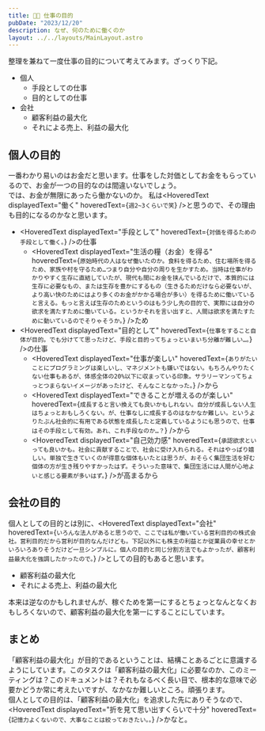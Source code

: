 ```yaml
---
title: 🧑‍💼 仕事の目的
pubDate: "2023/12/20"
description: なぜ、何のために働くのか
layout: ../../layouts/MainLayout.astro
---
```



整理を兼ねて一度仕事の目的について考えてみます。ざっくり下記。

- 個人
  - 手段としての仕事
  - 目的としての仕事
- 会社
  - 顧客利益の最大化
  - それによる売上、利益の最大化

## 個人の目的

一番わかり易いのはお金だと思います。仕事をした対価としてお金をもらっているので、お金が一つの目的なのは間違いないでしょう。\
では、お金が無限にあったら働かないのか。
私は<HoveredText displayedText="働く" hoveredText={`週2~3くらいで笑`} />と思うので、その理由も目的になるのかなと思います。

- <HoveredText displayedText="手段として" hoveredText={`対価を得るための手段として働く。`} />の仕事
  - <HoveredText displayedText="生活の糧（お金）を得る" hoveredText={`原始時代の人はなぜ働いたのか。食料を得るため、住む場所を得るため、家族や村を守るため…つまり自分や自分の周りを生かすため。当時は仕事がわかりやすく生存に直結していたが、現代も間にお金を挟んでいるだけで、本質的には生存に必要なもの、または生存を豊かにするもの（生きるためだけなら必要ないが、より高い快のためにはより多くのお金がかかる場合が多い）を得るために働いていると言える。もっと言えば生存のためというのはもう少し先の目的で、実際には自分の欲求を満たすために働いている。というかそれを言い出すと、人間は欲求を満たすために動いているのでそりゃそうか。`} />ため
- <HoveredText displayedText="目的として" hoveredText={`仕事をすること自体が目的。でも分けてて思ったけど、手段と目的ってちょっといまいち分離が難しい…。`} />の仕事
  - <HoveredText displayedText="仕事が楽しい" hoveredText={`ありがたいことにプログラミングは楽しいし、マネジメントも嫌いではない。もちろんやりたくない仕事もあるが、体感全体の20%以下に収まっている印象。サラリーマンってちょっとつまらないイメージがあったけど、そんなことなかった。`} />から
  - <HoveredText displayedText="できることが増えるのが楽しい" hoveredText={`成長すると言い換えても良いかもしれない。自分が成長しない人生はちょっとおもしろくない。が、仕事なしに成長するのはなかなか難しい。というよりたぶん社会的に有用である状態を成長したと定義しているようにも思うので、仕事はその手段として有効。あれ、これ手段なのか…？`} />から
  - <HoveredText displayedText="自己効力感" hoveredText={`承認欲求といっても良いかも。社会に貢献することで、社会に受け入れられる。それはやっぱり嬉しい。単独で生きていくのが得意な個体もいたとは思うが、おそらく集団生活を好む個体の方が生き残りやすかったはず。そういった意味で、集団生活には人間が心地よいと感じる要素が多いはず。`} />が高まるから

## 会社の目的

個人としての目的とは別に、<HoveredText displayedText="会社" hoveredText={`いろんな法人があると思うので、ここでは私が働いている営利目的の株式会社。営利目的だから営利が目的なんだけども。下記以外にも株主の利益とか従業員の幸せとかいろいろありそうだけど一旦シンプルに。個人の目的と同じ分割方法でもよかったが、顧客利益最大化を強調したかったので。`} />としての目的もあると思います。

- 顧客利益の最大化
- それによる売上、利益の最大化

本来は逆なのかもしれませんが、稼ぐためを第一にするとちょっとなんとなくおもしろくないので、顧客利益の最大化を第一にすることにしています。

## まとめ

「顧客利益の最大化」が目的であるということは、結構ことあるごとに意識するようにしています。このタスクは「顧客利益の最大化」に必要なのか、このミーティングは？このドキュメントは？それもなるべく長い目で、根本的な意味で必要かどうか常に考えたいですが、なかなか難しいところ。頑張ります。\
個人としての目的は、「顧客利益の最大化」を追求した先にありそうなので、<HoveredText displayedText="折を見て思い出すくらいで十分" hoveredText={`記憶力よくないので、大事なことは絞っておきたい。。`} />かなと。
